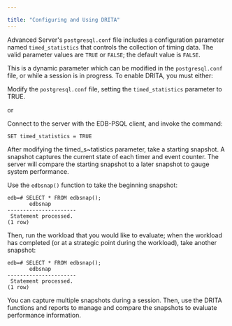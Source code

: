 ---

title: "Configuring and Using DRITA"
---

<div id="configuring_and_using_drita" class="registered_link"></div>

Advanced Server's `postgresql.conf` file includes a configuration parameter named `timed_statistics` that controls the collection of timing data. The valid parameter values are `TRUE` or `FALSE`; the default value is `FALSE`.

This is a dynamic parameter which can be modified in the `postgresql.conf` file, or while a session is in progress. To enable DRITA, you must either:

Modify the `postgresql.conf` file, setting the `timed_statistics` parameter to TRUE.

or

Connect to the server with the EDB-PSQL client, and invoke the command:

`SET timed_statistics = TRUE`

After modifying the timed_s~tatistics parameter, take a starting snapshot. A snapshot captures the current state of each timer and event counter. The server will compare the starting snapshot to a later snapshot to gauge system performance.

Use the `edbsnap()` function to take the beginning snapshot:

```
edb=# SELECT * FROM edbsnap();
       edbsnap
----------------------
 Statement processed.
(1 row)
```

Then, run the workload that you would like to evaluate; when the workload has completed (or at a strategic point during the workload), take another snapshot:

```
edb=# SELECT * FROM edbsnap();
       edbsnap
----------------------
 Statement processed.
(1 row)
```

You can capture multiple snapshots during a session. Then, use the DRITA functions and reports to manage and compare the snapshots to evaluate performance information.